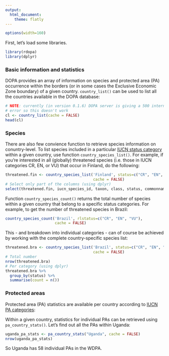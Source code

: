 ```yaml
---
output:
  html_document:
    theme: flatly
---
```

<!--
%\VignetteEngine{knitr::knitr}
%\VignetteIndexEntry{Tutorial for the JRC's eSpecies API}
-->

```r
options(width=160)
```

First, let's load some libraries.

```r
library(rdopa)
library(dplyr)
```

### Basic information and statistics

DOPA provides an array of information on species and protected area (PA) 
occurrence within the borders (or in some cases the Exclusive Economic Zone 
boundary)  of a given country. `country_list()` can be used to list all the 
countries available in the DOPA database:

```r
# NOTE: currently (in version 0.1.6) DOPA server is giving a 500 internal server
# error so this doesn't work
cl <- country_list(cache = FALSE)
head(cl)
```

### Species 

There are also few convience function to retrieve species information on 
conuntry-level. To list species included in a particular 
[IUCN status category](http://www.iucnredlist.org/technical-documents/categories-and-criteria)
within a given country, use function `country_species_list()`. For example, if 
you're interested in all (globally) threatened species (i.e. those in IUCN 
categories CR, EN, or VU) that occur in Finland, do the following:

```r
threatened.fin <- country_species_list('Finland', status=c("CR", "EN", "VU"),
                                       cache = FALSE)
# Select only part of the columns (using dplyr)
select(threatened.fin, iucn_species_id, taxon, class, status, commonname)
```

Function `country_species_count()` returns the total number of species within
a given country that belong to a specific status categories. For example, to 
get the number of threatened species in Brazil:

```r
country_species_count('Brazil', rlstatus=c("CR", "EN", "VU"),
                      cache = FALSE)
```

This - and breakdown into individual categories - can of course be achieved by
working with the complete country-specific species list:

```r
threatened.bra <- country_species_list('Brazil', status=c("CR", "EN", "VU"),
                                       cache = FALSE)
# Total number
nrow(threatened.bra)
# Per category (using dplyr)
threatened.bra %>%
  group_by(status) %>%
  summarise(count = n()) 
```

### Protected areas

Protected area (PA) statistics are available per country according to 
[IUCN PA categories](http://www.iucn.org/about/work/programmes/gpap_home/gpap_quality/gpap_pacategories/):

Within a given country, statistics for individual PAs can be retrieved using
`pa_country_stats()`. Let's find out all the PAs within Uganda:

```r
uganda_pa_stats <- pa_country_stats("Uganda", cache = FALSE)
nrow(uganda_pa_stats)
```

So Uganda has 58 individual PAs in the WDPA. 
